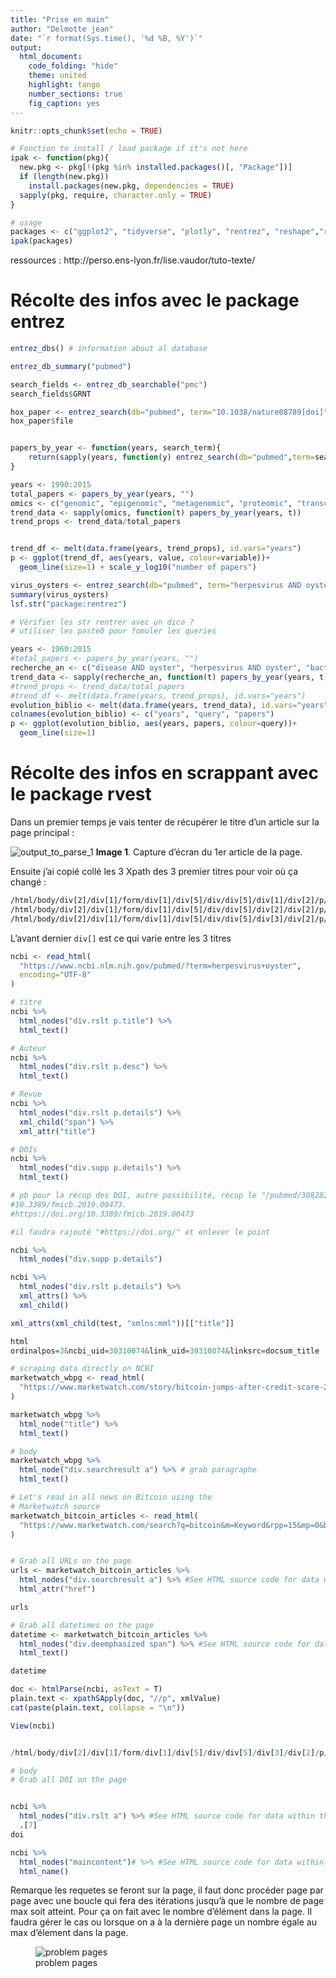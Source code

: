 ```yaml
---
title: "Prise en main"
author: "Delmotte jean"
date: "`r format(Sys.time(), '%d %B, %Y')`"
output:
  html_document:
    code_folding: "hide"
    theme: united
    highlight: tango
    number_sections: true
    fig_caption: yes
---
```


```r
knitr::opts_chunk$set(echo = TRUE)

# Fonction to install / load package if it's not here
ipak <- function(pkg){
  new.pkg <- pkg[!(pkg %in% installed.packages()[, "Package"])]
  if (length(new.pkg)) 
    install.packages(new.pkg, dependencies = TRUE)
  sapply(pkg, require, character.only = TRUE)
}

# usage
packages <- c("ggplot2", "tidyverse", "plotly", "rentrez", "reshape","rvest", "XML", "RCurl")
ipak(packages)
```

ressources : http://perso.ens-lyon.fr/lise.vaudor/tuto-texte/

# Récolte des infos avec le package entrez

```r
entrez_dbs() # information about al database

entrez_db_summary("pubmed")

search_fields <- entrez_db_searchable("pmc")
search_fields$GRNT

hox_paper <- entrez_search(db="pubmed", term="10.1038/nature08789[doi]")
hox_paper$file


papers_by_year <- function(years, search_term){
    return(sapply(years, function(y) entrez_search(db="pubmed",term=search_term, mindate=y, maxdate=y, retmax=0)$count))
}

years <- 1990:2015
total_papers <- papers_by_year(years, "")
omics <- c("genomic", "epigenomic", "metagenomic", "proteomic", "transcriptomic", "pharmacogenomic", "connectomic" )
trend_data <- sapply(omics, function(t) papers_by_year(years, t))
trend_props <- trend_data/total_papers


trend_df <- melt(data.frame(years, trend_props), id.vars="years")
p <- ggplot(trend_df, aes(years, value, colour=variable))+
  geom_line(size=1) + scale_y_log10("number of papers")
```


```r
virus_oysters <- entrez_search(db="pubmed", term="herpesvirus AND oyster")
summary(virus_oysters)
lsf.str("package:rentrez")

# Vérifier les str rentrer avec un dico ?
# utiliser les paste0 pour fomuler les queries 

years <- 1960:2015
#total_papers <- papers_by_year(years, "")
recherche_an <- c("disease AND oyster", "herpesvirus AND oyster", "bacterie AND oyster" )
trend_data <- sapply(recherche_an, function(t) papers_by_year(years, t))
#trend_props <- trend_data/total_papers
#trend_df <- melt(data.frame(years, trend_props), id.vars="years")
evolution_biblio <- melt(data.frame(years, trend_data), id.vars="years")
colnames(evolution_biblio) <- c("years", "query", "papers")
p <- ggplot(evolution_biblio, aes(years, papers, colour=query))+
  geom_line(size=1)

```

# Récolte des infos en scrappant avec le package rvest

Dans un premier temps je vais tenter de récupérer le titre d'un article sur la page principal :

![output_to_parse_1](~/Documents/BibliographeR/results/images/first_tittle_to_parse.png)
**Image 1**. Capture d'écran du 1er article de la page. 

Ensuite j'ai copié collé les 3 Xpath des 3 premier titres pour voir où ça changé :

```html
/html/body/div[2]/div[1]/form/div[1]/div[5]/div/div[5]/div[1]/div[2]/p/a
/html/body/div[2]/div[1]/form/div[1]/div[5]/div/div[5]/div[2]/div[2]/p/a
/html/body/div[2]/div[1]/form/div[1]/div[5]/div/div[5]/div[3]/div[2]/p/a
```

L'avant dernier `div[]` est ce qui varie entre les 3 titres

```r
ncbi <- read_html(
  "https://www.ncbi.nlm.nih.gov/pubmed/?term=herpesvirus+oyster",
  encoding="UTF-8"
)

# titre
ncbi %>%
  html_nodes("div.rslt p.title") %>%
  html_text()

# Auteur
ncbi %>%
  html_nodes("div.rslt p.desc") %>%
  html_text()

# Revue
ncbi %>%
  html_nodes("div.rslt p.details") %>%
  xml_child("span") %>%
  xml_attr("title")

# DOIs
ncbi %>%
  html_nodes("div.supp p.details") %>%
  html_text()

# pb pour la récup des DOI, autre possibilité, récup le "/pubmed/30828244" et refaire une requet de l'URL
#10.3389/fmicb.2019.00473.
#https://doi.org/10.3389/fmicb.2019.00473

#il faudra rajouté "#https://doi.org/" et enlever le point

ncbi %>%
  html_nodes("div.supp p.details")

ncbi %>%
  html_nodes("div.rslt p.details") %>%
  xml_attrs() %>%
  xml_child()

xml_attrs(xml_child(test, "xmlns:mml"))[["title"]]  

html
ordinalpos=3&ncbi_uid=30310074&link_uid=30310074&linksrc=docsum_title
```


```r
# scraping data directly on NCBI
marketwatch_wbpg <- read_html(
  "https://www.marketwatch.com/story/bitcoin-jumps-after-credit-scare-2018-10-15"
)

marketwatch_wbpg %>%
  html_node("title") %>%
  html_text()

# body
marketwatch_wbpg %>%
  html_node("div.searchresult a") %>% # grab paragraphe
  html_text()

# Let's read in all news on Bitcoin using the
# Marketwatch source
marketwatch_bitcoin_articles <- read_html(
  "https://www.marketwatch.com/search?q=bitcoin&m=Keyword&rpp=15&mp=0&bd=false&rs=false"
)


# Grab all URLs on the page
urls <- marketwatch_bitcoin_articles %>%
  html_nodes("div.searchresult a") %>% #See HTML source code for data within this tag
  html_attr("href")

urls

# Grab all datetimes on the page
datetime <- marketwatch_bitcoin_articles %>%
  html_nodes("div.deemphasized span") %>% #See HTML source code for data within this tag
  html_text()

datetime
```

```r



doc <- htmlParse(ncbi, asText = T)
plain.text <- xpathSApply(doc, "//p", xmlValue)
cat(paste(plain.text, collapse = "\n"))

View(ncbi)


/html/body/div[2]/div[1]/form/div[1]/div[5]/div/div[5]/div[3]/div[2]/p/a

# body
# Grab all DOI on the page


ncbi %>%
  html_nodes("div.rslt a") %>% #See HTML source code for data within this tag
  .[7]
doi

ncbi %>%
  html_nodes("maincontent")# %>% #See HTML source code for data within this tag
  html_name()

```

Remarque les requetes se feront sur la page, il faut donc procéder page par page avec une boucle qui fera des itérations jusqu'à que le nombre de page max soit atteint. Pour ça on fait avec le nombre d'élément dans la page. Il faudra gérer le cas ou lorsque on a à la dernière page un nombre égale au max d'élement dans la page.

![problem pages](~/Documents/BibliographeR/results/images/gestion_pages.png)
